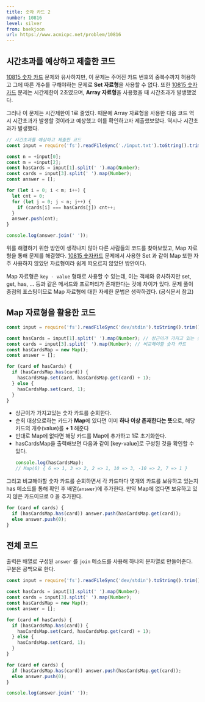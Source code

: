 ```yaml
---
title: 숫자 카드 2
number: 10816
level: silver
from: baekjoon
url: https://www.acmicpc.net/problem/10816
---
```


## 시간초과를 예상하고 제출한 코드

[10815 숫자 카드](/cp/baekjoon/10815) 문제와 유사하지만, 이 문제는 주어진 카드 번호의 중복수까지 허용하고 그에 따른 개수를 구해야하는 문제로 **Set 자료형**을 사용할 수 없다. 또한 [10815 숫자카드](/cp/baekjoon/10815) 문제는 시간제한이 2초였으며, **Array 자료형**을 사용했을 때 시간초과가 발생했었다.

그러나 이 문제는 시간제한이 1로 줄었다. 때문에 Array 자료형을 사용한 다음 코드 역시 시간초과가 발생할 것이라고 예상했고 이를 확인하고자 제출했보았다. 역시나 시간초과가 발생했다.

```jsx
// 시간초과를 얘상하고 제출한 코드
const input = require('fs').readFileSync('./input.txt').toString().trim().split('\n');

const n = +input[0];
const m = +input[2];
const hasCards = input[1].split(' ').map(Number);
const cards = input[3].split(' ').map(Number);
const answer = [];

for (let i = 0; i < m; i++) {
  let cnt = 0;
  for (let j = 0; j < n; j++) {
    if (cards[i] === hasCards[j]) cnt++;
  }
  answer.push(cnt);
}

console.log(answer.join(' '));
```

위를 해결하기 위한 방안이 생각나지 않아 다른 사람들의 코드를 찾아보았고, Map 자료형을 통해 문제를 해결했다. [10815 숫자카드](/cp/baekjoon/10815) 문제에서 사용한 Set 과 같이 Map 또한 자주 사용하지 않았던 자료형이라 쉽게 떠오르지 않았던 방안이다.

Map 자료형은 `key - value` 형태로 사용할 수 있는데, 이는 객체와 유사하지만 set, get, has, … 등과 같은 메서드와 프로퍼티가 존재한다는 것에 차이가 있다. 문제 풀이 중점의 포스팅이므로 Map 자료형에 대한 자세한 문법은 생략하겠다. (공식문서 참고)

## Map 자료형을 활용한 코드

```jsx
const input = require('fs').readFileSync('dev/stdin').toString().trim().split('\n');

const hasCards = input[1].split(' ').map(Number); // 상근이가 가지고 있는 숫자 카드
const cards = input[3].split(' ').map(Number); // 비교해야할 숫자 카드
const hasCardsMap = new Map();
const answer = [];

for (card of hasCards) {
  if (hasCardsMap.has(card)) {
    hasCardsMap.set(card, hasCardsMap.get(card) + 1);
  } else {
    hasCardsMap.set(card, 1);
  }
}
```

- 상근이가 가지고있는 숫자 카드를 순회한다.
- 순회 대상으로하는 카드가 **Map**에 있다면 이미 **하나 이상 존재한다는 뜻**으로, 해당 카드의 개수(value)를 **+ 1** 해준다
- 반대로 Map에 없다면 해당 카드를 Map에 추가하고 1로 초기화한다.
- hasCardsMap을 출력해보면 다음과 같이 [key-value]로 구성된 것을 확인할 수 있다.
  ```jsx
  console.log(hasCardsMap);
  // Map(6) { 6 => 1, 3 => 2, 2 => 1, 10 => 3, -10 => 2, 7 => 1 }
  ```

그리고 비교해야할 숫자 카드를 순회하면서 각 카드마다 몇개의 카드를 보유하고 있는지 has 메소드를 통해 확인 후 배열(`answer`)에 추가한다. 만약 Map에 없다면 보유하고 있지 않은 카드이므로 0 을 추가한다.

```jsx
for (card of cards) {
  if (hasCardsMap.has(card)) answer.push(hasCardsMap.get(card));
  else answer.push(0);
}
```

## 전체 코드

출력은 배열로 구성된 `answer` 를 `join` 메소드를 사용해 하나의 문자열로 만들어준다. 구분은 공백으로 한다.

```jsx
const input = require('fs').readFileSync('dev/stdin').toString().trim().split('\n');

const hasCards = input[1].split(' ').map(Number);
const cards = input[3].split(' ').map(Number);
const hasCardsMap = new Map();
const answer = [];

for (card of hasCards) {
  if (hasCardsMap.has(card)) {
    hasCardsMap.set(card, hasCardsMap.get(card) + 1);
  } else {
    hasCardsMap.set(card, 1);
  }
}

for (card of cards) {
  if (hasCardsMap.has(card)) answer.push(hasCardsMap.get(card));
  else answer.push(0);
}

console.log(answer.join(' '));
```
